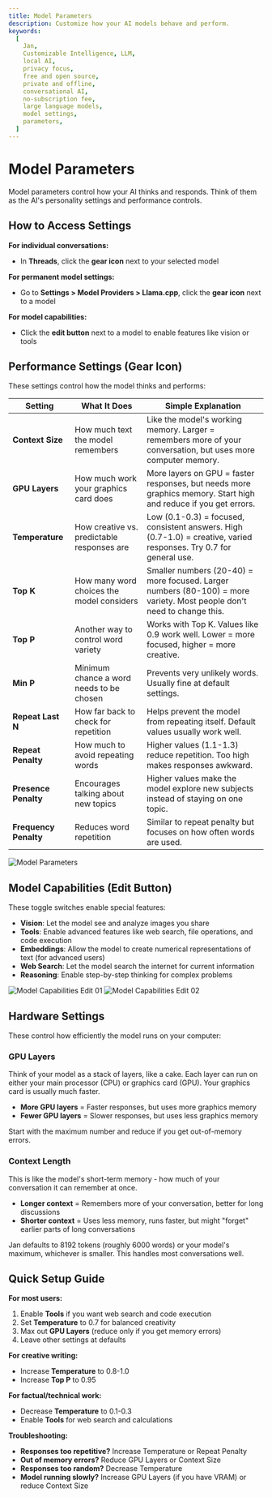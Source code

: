 ```yaml
---
title: Model Parameters
description: Customize how your AI models behave and perform.
keywords:
  [
    Jan,
    Customizable Intelligence, LLM,
    local AI,
    privacy focus,
    free and open source,
    private and offline,
    conversational AI,
    no-subscription fee,
    large language models,
    model settings,
    parameters,
  ]
---
```


# Model Parameters

Model parameters control how your AI thinks and responds. Think of them as the AI's personality settings and performance controls.

## How to Access Settings

**For individual conversations:**
- In **Threads**, click the **gear icon** next to your selected model

**For permanent model settings:**
- Go to **Settings > Model Providers > Llama.cpp**, click the **gear icon** next to a model

**For model capabilities:**
- Click the **edit button** next to a model to enable features like vision or tools

## Performance Settings (Gear Icon)

These settings control how the model thinks and performs:

| Setting | What It Does | Simple Explanation |
|---------|-------------|-------------------|
| **Context Size** | How much text the model remembers | Like the model's working memory. Larger = remembers more of your conversation, but uses more computer memory. |
| **GPU Layers** | How much work your graphics card does | More layers on GPU = faster responses, but needs more graphics memory. Start high and reduce if you get errors. |
| **Temperature** | How creative vs. predictable responses are | Low (0.1-0.3) = focused, consistent answers. High (0.7-1.0) = creative, varied responses. Try 0.7 for general use. |
| **Top K** | How many word choices the model considers | Smaller numbers (20-40) = more focused. Larger numbers (80-100) = more variety. Most people don't need to change this. |
| **Top P** | Another way to control word variety | Works with Top K. Values like 0.9 work well. Lower = more focused, higher = more creative. |
| **Min P** | Minimum chance a word needs to be chosen | Prevents very unlikely words. Usually fine at default settings. |
| **Repeat Last N** | How far back to check for repetition | Helps prevent the model from repeating itself. Default values usually work well. |
| **Repeat Penalty** | How much to avoid repeating words | Higher values (1.1-1.3) reduce repetition. Too high makes responses awkward. |
| **Presence Penalty** | Encourages talking about new topics | Higher values make the model explore new subjects instead of staying on one topic. |
| **Frequency Penalty** | Reduces word repetition | Similar to repeat penalty but focuses on how often words are used. |

![Model Parameters](../../../../assets/model-parameters.png)

## Model Capabilities (Edit Button)

These toggle switches enable special features:

- **Vision**: Let the model see and analyze images you share
- **Tools**: Enable advanced features like web search, file operations, and code execution
- **Embeddings**: Allow the model to create numerical representations of text (for advanced users)
- **Web Search**: Let the model search the internet for current information
- **Reasoning**: Enable step-by-step thinking for complex problems

![Model Capabilities Edit 01](../../../../assets/model-capabilities-edit-01.png)
![Model Capabilities Edit 02](../../../../assets/model-capabilities-edit-02.png)

## Hardware Settings

These control how efficiently the model runs on your computer:

### GPU Layers
Think of your model as a stack of layers, like a cake. Each layer can run on either your main processor (CPU) or graphics card (GPU). Your graphics card is usually much faster.

- **More GPU layers** = Faster responses, but uses more graphics memory
- **Fewer GPU layers** = Slower responses, but uses less graphics memory

Start with the maximum number and reduce if you get out-of-memory errors.

### Context Length
This is like the model's short-term memory - how much of your conversation it can remember at once.

- **Longer context** = Remembers more of your conversation, better for long discussions
- **Shorter context** = Uses less memory, runs faster, but might "forget" earlier parts of long conversations

<Aside type="note">
Jan defaults to 8192 tokens (roughly 6000 words) or your model's maximum, whichever is smaller. This handles most conversations well.
</Aside>

## Quick Setup Guide

**For most users:**
1. Enable **Tools** if you want web search and code execution
2. Set **Temperature** to 0.7 for balanced creativity
3. Max out **GPU Layers** (reduce only if you get memory errors)
4. Leave other settings at defaults

**For creative writing:**
- Increase **Temperature** to 0.8-1.0
- Increase **Top P** to 0.95

**For factual/technical work:**
- Decrease **Temperature** to 0.1-0.3
- Enable **Tools** for web search and calculations

**Troubleshooting:**
- **Responses too repetitive?** Increase Temperature or Repeat Penalty
- **Out of memory errors?** Reduce GPU Layers or Context Size
- **Responses too random?** Decrease Temperature
- **Model running slowly?** Increase GPU Layers (if you have VRAM) or reduce Context Size
